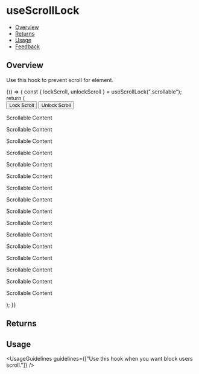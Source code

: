 
<Meta title="Hooks/useScrollLock" />

# useScrollLock

- [Overview](#overview)
- [Returns](#returns)
- [Usage](#usage)
- [Feedback](#feedback)

## Overview
Use this hook to prevent scroll for element.

<Canvas>
  <Story name="Overview">
    {() => {
        const { lockScroll, unlockScroll } = useScrollLock(".scrollable");
        return (
            <div>
                <button onClick={lockScroll}>Lock Scroll</button>
                <button onClick={unlockScroll}>Unlock Scroll</button>
                <div className="scrollable" style={{ height: "200px", width: "500px", overflow: "auto" }}>
                    <p>Scrollable Content</p>
                    <p>Scrollable Content</p>
                    <p>Scrollable Content</p>
                    <p>Scrollable Content</p>
                    <p>Scrollable Content</p>
                    <p>Scrollable Content</p>
                    <p>Scrollable Content</p>
                    <p>Scrollable Content</p>
                    <p>Scrollable Content</p>
                    <p>Scrollable Content</p>
                    <p>Scrollable Content</p>
                    <p>Scrollable Content</p>
                    <p>Scrollable Content</p>
                    <p>Scrollable Content</p>
                    <p>Scrollable Content</p>
                    <p>Scrollable Content</p>
                </div>
            </div>
        );
    }}
  </Story>
</Canvas>

## Returns

<FunctionArguments>
    <FunctionArgument type="function" description="Function to lock scroll." />
    <FunctionArgument type="function" description="Function to nulock scroll." />
</FunctionArguments>

## Usage

<UsageGuidelines
  guidelines={["Use this hook when you want block users scroll."]}
/>
